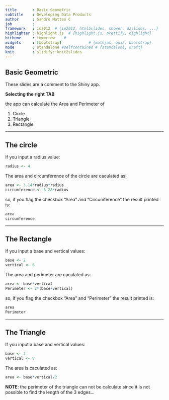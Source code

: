 ```yaml
---
title       : Basic Geometric
subtitle    : Developing Data Products
author      : Sandro Matteo C
job         : 
framework   : io2012  # {io2012, html5slides, shower, dzslides, ...}
highlighter : highlight.js  # {highlight.js, prettify, highlight}
hitheme     : tomorrow    # 
widgets     : [bootstrap]            # {mathjax, quiz, bootstrap}
mode        : standalone #selfcontained # {standalone, draft}
knit        : slidify::knit2slides
---
```


## Basic Geometric



These slides are a comment to the Shiny app.

**Selecting the right TAB**

the app can calculate the Area and Perimeter of


1. Circle
2. Triangle
3. Rectangle



--- 

## The circle

If you input a radius value:

```r
radius <- 4
```

The area and circumference of the circle are caculated as:

```r
area <- 3.14*radius*radius
circumference <- 6.28*radius
```

so, if you flag the checkbox "Area" and "Circumference" the result printed is:

```r
area
circumference
```

--- 

## The Rectangle

If you input a base and vertical values:

```r
base <- 2
vertical <- 6
```

The area and perimeter are caculated as:

```r
area <- base*vertical
Perimeter <- 2*(base+vertical)
```

so, if you flag the checkbox "Area" and "Perimeter" the result printed is:

```r
area
Perimeter
```

---

## The Triangle

If you input a base and vertical values:

```r
base <- 3
vertical <- 8
```

The area is caculated as:

```r
area <- base*vertical/2
```

**NOTE**: the perimeter of the triangle can not be calculate since it is not possible to find the length of the 3 edges...


